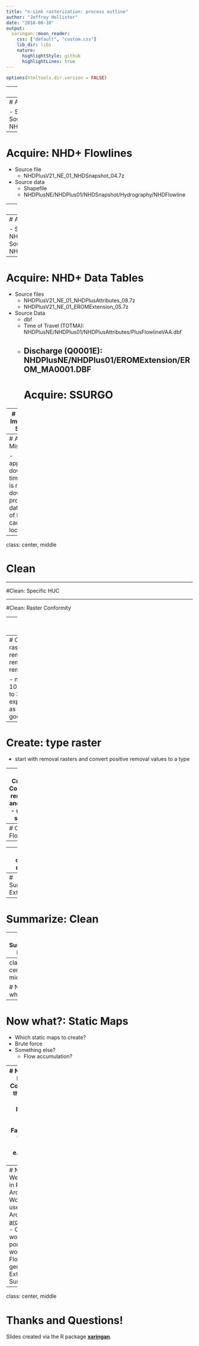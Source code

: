 ```yaml
---
title: "n-sink rasterization: process outline"
author: "Jeffrey Hollister"
date: "2018-08-10"
output:
  xaringan::moon_reader:
    css: ["default", "custom.css"]
    lib_dir: libs
    nature:
      highlightStyle: github
      highlightLines: true
---
```

```r
options(htmltools.dir.version = FALSE)
```

---
class: center, middle

# Acquire 

---
# Acquire: NHD+ 12-digit HUCs

- Source file
  - NHDPlusV21_NE_01_WBDSnapshot_03.7z
- Source data
  - Shapefile
  - NHDPlusNE/NHDPlus01/WBDSnapshot/WBD/WBD_Subwatershed
  
---
# Acquire: NHD+ Flowlines

- Source file
  - NHDPlusV21_NE_01_NHDSnapshot_04.7z
- Source data
  - Shapefile
  - NHDPlusNE/NHDPlus01/NHDSnapshot/Hydrography/NHDFlowline

---
# Acquire: NHD+ Waterbodies

- Source file
  - NHDPlusV21_NE_01_NHDSnapshot_04.7z
- Source data
  - Shapefile
  - NHDPlusNE/NHDPlus01/NHDSnapshot/Hydrography/NHDWaterbody
  
---
# Acquire: NHD+ Flow Direction

- Source file
  - NHDPlusV21_NE_01_01a_FdrFac_01.7z
- Source data
  - ESRI Raster
  - NHDPlusNE/NHDPlus01/NHDPlusFdrFac01a/fdr
  
---
# Acquire: NHD+ Data Tables

- Source files
  - NHDPlusV21_NE_01_NHDPlusAttributes_08.7z
  - NHDPlusV21_NE_01_EROMExtension_05.7z
- Source Data
  - dbf
  - Time of Travel (TOTMA): NHDPlusNE/NHDPlus01/NHDPlusAttributes/PlusFlowlineVAA.dbf
  - Discharge (Q0001E): NHDPlusNE/NHDPlus01/EROMExtension/EROM_MA0001.DBF 
---
# Acquire: SSURGO

---
# Acquire: Impervious Surface

---
# Acquire: Miscellany

- approximate download time
- what is needed to download
- provides all data for all of NE
- cache data locally 

---
class: center, middle

# Clean

---

#Clean: Specific HUC

---

#Clean: Raster Conformity

---
class: center, middle

# Create 

---
# Create: removal raster
- Land removal
- Lake removal
- Stream removal

- notes: generate at 10m, filter, re-scale to 30m
  - need explanation/example as to why this is good...

---
# Create: type raster
- start with removal rasters and convert positive removal values to a type

---
# Create: Combine removal and type
- raster stack

---
# Create: Flowpath 
- 

---
class: center, middle

# Summarize 

---
# Summarize: Extract 

---
# Summarize: Clean

---
# Summarize: Report

---
class: center, middle

# Now what?

---
# Now what?: Static Maps
- Which static maps to create?
- Brute force
- Something else?
  - Flow accumulation?

---
# Now what?: R Package
- Code for doing this is a hot-mess
- R package is obvious solution
- Facilitates use with other tools
  - e.g. ArcGIS R Bridge

---
# Now what?: Web UI
- Stay in R?
  - Shiny
- ArcGIS?
  - Would need to use R Bridge for Arc
    - <https://r-arcgis.github.io/>
  - Or...
  - Re-work some portion of the workflow
    - Flow path generation
    - Extracting
    - Summarizing
---
class: center, middle

# Thanks and Questions!

Slides created via the R package [**xaringan**](https://github.com/yihui/xaringan).
